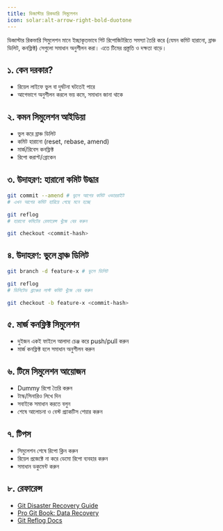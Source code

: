```yaml
---
title: ডিজাস্টার রিকভারি সিমুলেশন
icon: solar:alt-arrow-right-bold-duotone
---
```


ডিজাস্টার রিকভারি সিমুলেশন মানে ইচ্ছাকৃতভাবে গিট রিপোজিটরিতে সমস্যা তৈরি করে (যেমন কমিট হারানো, ব্রাঞ্চ ডিলিট, কনফ্লিক্ট) সেগুলো সমাধান অনুশীলন করা। এতে টিমের প্রস্তুতি ও দক্ষতা বাড়ে।

## ১. কেন দরকার?
- রিয়েল লাইফে ভুল বা দুর্ঘটনা ঘটতেই পারে
- আগেভাগে অনুশীলন করলে ভয় কমে, সমাধান জানা থাকে

## ২. কমন সিমুলেশন আইডিয়া
- ভুল করে ব্রাঞ্চ ডিলিট
- কমিট হারানো (reset, rebase, amend)
- মার্জ/রিবেস কনফ্লিক্ট
- রিপো করাপ্ট/ব্রোকেন

## ৩. উদাহরণ: হারানো কমিট উদ্ধার
```sh
git commit --amend # ভুলে আগের কমিট ওভাররাইট
# এখন আগের কমিট হারিয়ে গেছে মনে হচ্ছে

git reflog
# হারানো কমিটের রেফারেন্স খুঁজে বের করুন

git checkout <commit-hash>
```

## ৪. উদাহরণ: ভুলে ব্রাঞ্চ ডিলিট
```sh
git branch -d feature-x # ভুলে ডিলিট

git reflog
# ডিলিটেড ব্রাঞ্চের লাস্ট কমিট খুঁজে বের করুন

git checkout -b feature-x <commit-hash>
```

## ৫. মার্জ কনফ্লিক্ট সিমুলেশন
- দুইজন একই ফাইলে আলাদা চেঞ্জ করে push/pull করুন
- মার্জ কনফ্লিক্ট হলে সমাধান অনুশীলন করুন

## ৬. টিমে সিমুলেশন আয়োজন
- Dummy রিপো তৈরি করুন
- টাস্ক/সিনারিও লিখে দিন
- সবাইকে সমাধান করতে বলুন
- শেষে আলোচনা ও বেস্ট প্র্যাকটিস শেয়ার করুন

## ৭. টিপস
- সিমুলেশন শেষে রিপো ক্লিন করুন
- রিয়েল প্রজেক্টে না করে ডেমো রিপো ব্যবহার করুন
- সমাধান ডকুমেন্ট করুন

## ৮. রেফারেন্স
- [Git Disaster Recovery Guide](https://dangitgit.com/)
- [Pro Git Book: Data Recovery](https://git-scm.com/book/en/v2/Git-Tools-Data-Recovery)
- [Git Reflog Docs](https://git-scm.com/docs/git-reflog)
